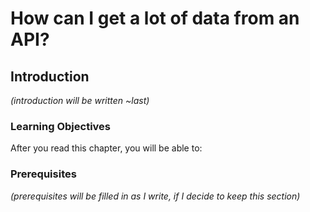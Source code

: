# How can I get a lot of data from an API? {#sec-perform}

## Introduction

*(introduction will be written \~last)*

### Learning Objectives

After you read this chapter, you will be able to:

### Prerequisites

*(prerequisites will be filled in as I write, if I decide to keep this section)*
